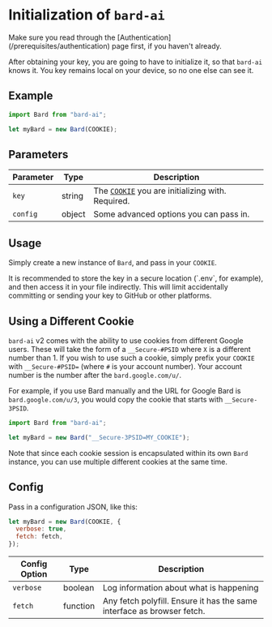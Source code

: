 
# Initialization of `bard-ai`

<Callout type="info">
  Make sure you read through the [Authentication](/prerequisites/authentication)
  page first, if you haven't already.
</Callout>

After obtaining your key, you are going to have to initialize it, so that `bard-ai` knows it. You key remains local on your device, so no one else can see it.

## Example

```javascript copy showLineNumbers {3}
import Bard from "bard-ai";

let myBard = new Bard(COOKIE);
```

## Parameters

| Parameter | Type   | Description                                                                                |
| --------- | ------ | ------------------------------------------------------------------------------------------ |
| `key`     | string | The [`COOKIE`](/prerequisites/authentication/#step-4) you are initializing with. Required. |
| `config`  | object | Some advanced options you can pass in.                                                     |

## Usage

Simply create a new instance of `Bard`, and pass in your `COOKIE`.

<Callout type="warning">
  It is recommended to store the key in a secure location (`.env`, for example),
  and then access it in your file indirectly. This will limit accidentally
  committing or sending your key to GitHub or other platforms.
</Callout>

## Using a Different Cookie

`bard-ai` v2 comes with the ability to use cookies from different Google users. These will take the form of a `__Secure-#PSID` where `X` is a different number than 1. If you wish to use such a cookie, simply prefix your `COOKIE` with `__Secure-#PSID=` (where `#` is your account number). Your account number is the number after the `bard.google.com/u/`.

For example, if you use Bard manually and the URL for Google Bard is `bard.google.com/u/3`, you would copy the cookie that starts with `__Secure-3PSID`.

```javascript showLineNumbers {3}
import Bard from "bard-ai";

let myBard = new Bard("__Secure-3PSID=MY_COOKIE");
```

Note that since each cookie session is encapsulated within its own `Bard` instance, you can use multiple different cookies at the same time.

## Config

Pass in a configuration JSON, like this:

```javascript
let myBard = new Bard(COOKIE, {
  verbose: true,
  fetch: fetch,
});
```

| Config Option | Type     | Description                                                            |
| ------------- | -------- | ---------------------------------------------------------------------- |
| `verbose`     | boolean  | Log information about what is happening                                |
| `fetch`       | function | Any fetch polyfill. Ensure it has the same interface as browser fetch. |
